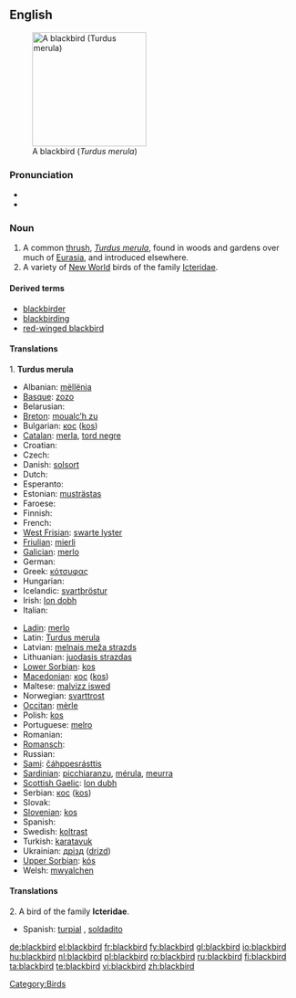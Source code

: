 {{wikipedia}}
{{wikipedia|Icterid}}
==English==
[[Image:Solsort.jpg|thumb|right|200px|A blackbird (''Turdus merula'')]]

===Pronunciation===
* {{IPA|/'blækbəɽd/}}
* {{audio|en-us-blackbird.ogg|Audio (US)}}

===Noun===
{{en-noun}}

# A common [[thrush]], ''[[Turdus merula]]'', found in woods and gardens over much of [[Eurasia]], and introduced elsewhere.
# A variety of [[New World]] birds of the family [[Icteridae]].

====Derived terms====
* [[blackbirder]]
* [[blackbirding]]
* [[red-winged blackbird]]

====Translations====
1. '''Turdus merula'''
{{top}}
* Albanian: [[mëllënja]]
* [[Basque]]: [[zozo]]
* Belarusian: {{t-|be|дрозд|sc=Cyrl|xs=Belarusian}}
* [[Breton]]: [[moualc’h zu]]
* Bulgarian: [[кос]] ([[kos]])
* [[Catalan]]: [[merla]], [[tord negre]]
* Croatian: {{t-|hr|kos}}
* Czech: {{t+|cs|kos}}
* Danish: [[solsort]] {{m}}
* Dutch: {{t+|nl|merel|m}}
* Esperanto: {{t-|eo|merlo|xs=Esperanto}}
* Estonian: [[musträstas]]
* Faroese: {{t-|fo|kvørkveggja|xs=Faroese}}
* Finnish: {{t-|fi|mustarastas}}
* French: {{t+|fr|merle|m}}
* [[West Frisian]]: [[swarte lyster]]
* [[Friulian]]: [[mierli]]
* [[Galician]]: [[merlo]]
* German: {{t+|de|Amsel|f}}
* Greek: [[κότσυφας]] '' ''
* Hungarian: {{t+|hu|feketerigó}}
* Icelandic: [[svartþröstur]]
* Irish: [[lon dobh]]
* Italian: {{t+|it|merlo|m}}
{{mid}}
* [[Ladin]]: [[merlo]]
* Latin: [[Turdus merula]] '' ''
* Latvian: [[melnais meža strazds]]
* Lithuanian: [[juodasis strazdas]]
* [[Lower Sorbian]]: [[kos]]
* [[Macedonian]]: [[кос]] ([[kos]])
* Maltese: [[malvizz iswed]]
* Norwegian: [[svarttrost]]
* [[Occitan]]: [[mèrle]]
* Polish: [[kos]] '' ''
* Portuguese: [[melro]]
* Romanian: {{t|ro|mierla-neagră|f}}
* [[Romansch]]: {{t-|rm|merlotscha|f|xs=Romansch}}
* Russian: {{t|ru|чёрный дрозд|m|tr=čórnyj drozd|sc=Cyrl}}
* [[Sami]]: [[čáhppesrásttis]]
* [[Sardinian]]: [[picchiaranzu]], [[mérula]], [[meurra]]
* [[Scottish Gaelic]]: [[lon dubh]]
* Serbian: [[кос]] ([[kos]])
* Slovak: {{t-|sk|drozd}}
* [[Slovenian]]: [[kos]]
* Spanish: {{t-|es|mirlo|m}}
* Swedish: [[koltrast]]
* Turkish: [[karatavuk]]
* Ukrainian: [[дрізд]] ([[drizd]])
* [[Upper Sorbian]]: [[kós]]
* Welsh: [[mwyalchen]]
{{bottom}}

====Translations====
2. A bird of the family '''Icteridae'''.
{{top}}
{{mid}}
* Spanish: [[turpial]] {{m}}, [[soldadito]] {{m}}
{{bottom}}

[[Category:Birds]]

[[de:blackbird]]
[[el:blackbird]]
[[fr:blackbird]]
[[fy:blackbird]]
[[gl:blackbird]]
[[io:blackbird]]
[[hu:blackbird]]
[[nl:blackbird]]
[[pl:blackbird]]
[[ro:blackbird]]
[[ru:blackbird]]
[[fi:blackbird]]
[[ta:blackbird]]
[[te:blackbird]]
[[vi:blackbird]]
[[zh:blackbird]]